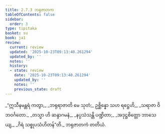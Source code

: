 ```yaml
---
title: 2.7.3 ဘရုဇာတက
tableOfContents: false
sidebar:
  order: 3
type: tipitaka
basket: su
book: ja1
review:
  current: review
  updated: '2025-10-23T09:13:40.261294'
  updated_by: ''
  notes: ''
  history:
  - state: review
    date: '2025-10-23T09:13:40.261294'
    updated_by: ''
    notes: ''
    previous_state: draft
---
```



<ReviewStatus review={frontmatter.review} showDetails={true} />

<HypothesisAnnotation frontmatter={frontmatter} />

<DynamicBreadcrumb />

<Division number="125" book="ja1" e="ch" v="22" p="57">

<Paragraph number="544" type="verses" book="ja1">
_“ဣသီနမန္တရံ ကတွာ,_  
_ဘရုရာဇာတိ မေ သုတံ;_  
ဥစ္ဆိန္နော သဟ ရဋ္ဌေဟိ,_  
_သရာဇာ ဝိဘဝင်္ဂတော._  

</Paragraph>

</Division>
<Division number="126" book="ja1" e="ch" v="22" p="57">

<Paragraph number="545" type="verses" book="ja1">
_တသ္မာ ဟိ ဆန္ဒာဂမနံ,_  
_နပ္ပသံသန္တိ ပဏ္ဍိတာ;_  
_အဒုဋ္ဌစိတ္တော ဘာသေယျ,_  
_ဂိရံ သစ္စုပသံဟိတန်”တိ._  


</Paragraph>
</Division>

<Paragraph number="546" type="center" book="ja1">
ဘရုဇာတကံ တတိယံ.
</Paragraph>
